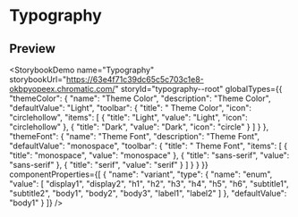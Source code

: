 
# Typography
## Preview
<StorybookDemo name="Typography" storybookUrl="https://63e4f71c39dc65c5c703c1e8-okbpyopeex.chromatic.com/" storyId="typography--root" globalTypes={{
  "themeColor": {
    "name": "Theme Color",
    "description": "Theme Color",
    "defaultValue": "Light",
    "toolbar": {
      "title": " Theme Color",
      "icon": "circlehollow",
      "items": [
        {
          "title": "Light",
          "value": "Light",
          "icon": "circlehollow"
        },
        {
          "title": "Dark",
          "value": "Dark",
          "icon": "circle"
        }
      ]
    }
  },
  "themeFont": {
    "name": "Theme Font",
    "description": "Theme Font",
    "defaultValue": "monospace",
    "toolbar": {
      "title": " Theme Font",
      "items": [
        {
          "title": "monospace",
          "value": "monospace"
        },
        {
          "title": "sans-serif",
          "value": "sans-serif"
        },
        {
          "title": "serif",
          "value": "serif"
        }
      ]
    }
  }
}} componentProperties={[
  {
    "name": "variant",
    "type": {
      "name": "enum",
      "value": [
        "display1",
        "display2",
        "h1",
        "h2",
        "h3",
        "h4",
        "h5",
        "h6",
        "subtitle1",
        "subtitle2",
        "body1",
        "body2",
        "body3",
        "label1",
        "label2"
      ]
    },
    "defaultValue": "body1"
  }
]} />
